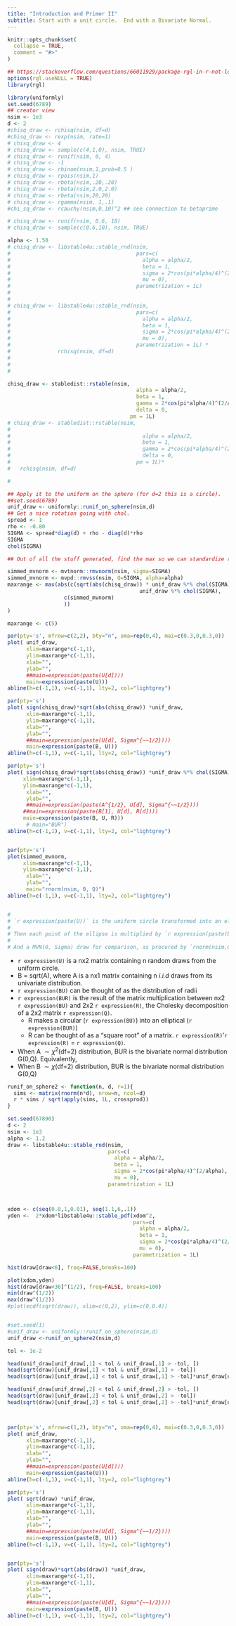 ```yaml
---
title: "Introduction and Primer II"
subtitle: Start with a unit circle.  End with a Bivariate Normal.
---
```


```r
knitr::opts_chunk$set(
  collapse = TRUE,
  comment = "#>"
)

## https://stackoverflow.com/questions/66011929/package-rgl-in-r-not-loading-in-mac-os/66127391#66127391
options(rgl.useNULL = TRUE)
library(rgl)

```

```r
library(uniformly)
set.seed(6789)
## creator view
nsim <- 1e3
d <- 2
#chisq_draw <- rchisq(nsim, df=d)
#chisq_draw <- rexp(nsim, rate=1)
# chisq_draw <- 4
# chisq_draw <- sample(c(4,1,0), nsim, TRUE)
# chisq_draw <- runif(nsim, 0, 4)
# chisq_draw <- -1
# chisq_draw <- rbinom(nsim,1,prob=0.5 )
# chisq_draw <- rpois(nsim,1)
# chisq_draw <- rbeta(nsim,.20,.20)
# chisq_draw <- rbeta(nsim,2.0,2.0)
# chisq_draw <- rbeta(nsim,20,20)
# chisq_draw <- rgamma(nsim, 1,.1)
#chi_sq_draw <- rcauchy(nsim,0,10)^2 ## see connection to betaprime

# chisq_draw <- runif(nsim, 0.6, 10)
# chisq_draw <- sample(c(0.6,10), nsim, TRUE)

alpha <- 1.50
# chisq_draw <- libstable4u::stable_rnd(nsim,
#                                        pars=c(
#                                          alpha = alpha/2,
#                                          beta = 1,
#                                          sigma = 2*cos(pi*alpha/4)^(2/alpha),
#                                          mu = 0),
#                                        parametrization = 1L)
# 
# 
# chisq_draw <- libstable4u::stable_rnd(nsim,
#                                        pars=c(
#                                          alpha = alpha/2,
#                                          beta = 1,
#                                          sigma = 2*cos(pi*alpha/4)^(2/alpha),
#                                          mu = 0),
#                                        parametrization = 1L) *
#               rchisq(nsim, df=d)
# 
# 
# 

chisq_draw <- stabledist::rstable(nsim,
                                         alpha = alpha/2,
                                         beta = 1,
                                         gamma = 2*cos(pi*alpha/4)^(2/alpha),
                                         delta = 0,
                                       pm = 1L)
# chisq_draw <- stabledist::rstable(nsim,
# 
#                                          alpha = alpha/2,
#                                          beta = 1,
#                                          gamma = 2*cos(pi*alpha/4)^(2/alpha),
#                                          delta = 0,
#                                        pm = 1L)*
#   rchisq(nsim, df=d)

# 


```


```r
## Apply it to the uniform on the sphere (for d=2 this is a circle).
##set.seed(6789)
unif_draw <- uniformly::runif_on_sphere(nsim,d)
## Get a nice rotation going with chol.
spread <- 1
rho <- -0.80
SIGMA <- spread*diag(d) + rho - diag(d)*rho
SIGMA
chol(SIGMA)
```


```r
## Out of all the stuff generated, find the max so we can standardize the axes.

simmed_mvnorm <- mvtnorm::rmvnorm(nsim, sigma=SIGMA)
simmed_mvnorm <- mvpd::rmvss(nsim, Q=SIGMA, alpha=alpha)
maxrange <- max(abs(c(sqrt(abs(chisq_draw)) * unif_draw %*% chol(SIGMA),
                                          unif_draw %*% chol(SIGMA),
                  c(simmed_mvnorm)
                  ))
)

maxrange <- c(5)
```



```r
par(pty='s', mfrow=c(2,2), bty="n", oma=rep(0,4), mai=c(0.3,0,0.3,0))
plot( unif_draw, 
      xlim=maxrange*c(-1,1),
      ylim=maxrange*c(-1,1),
      xlab="",
      ylab="",
      ##main=expression(paste(U[d])))
      main=expression(paste(U)))
abline(h=c(-1,1), v=c(-1,1), lty=2, col="lightgrey")

par(pty='s')
plot( sign(chisq_draw)*sqrt(abs(chisq_draw)) *unif_draw, 
      xlim=maxrange*c(-1,1),
      ylim=maxrange*c(-1,1),
      xlab="",
      ylab="",
      ##main=expression(paste(U[d], Sigma^{~~1/2})))
      main=expression(paste(B, U)))
abline(h=c(-1,1), v=c(-1,1), lty=2, col="lightgrey")

par(pty='s')
plot( sign(chisq_draw)*sqrt(abs(chisq_draw)) *unif_draw %*% chol(SIGMA), 
     xlim=maxrange*c(-1,1),
     ylim=maxrange*c(-1,1),
      xlab="",
      ylab="",
      ##main=expression(paste(A^{1/2}, U[d], Sigma^{~~1/2})))
     ##main=expression(paste(B[1], U[d], R[d])))
     main=expression(paste(B, U, R)))
      # main="BUR")
abline(h=c(-1,1), v=c(-1,1), lty=2, col="lightgrey")


par(pty='s')
plot(simmed_mvnorm,
     xlim=maxrange*c(-1,1),
     ylim=maxrange*c(-1,1),
      xlab="",
      ylab="",
      main="rnorm(nsim, 0, Q)")
abline(h=c(-1,1), v=c(-1,1), lty=2, col="lightgrey")


# 
# `r expression(paste(U))` is the uniform circle transformed into an ellipse `r expression(paste(U,R))`, where `r expression(R)`=$\Sigma^{1/2}$ = (R-code: `chol(SIGMA)`).
# 
# Then each point of the ellipse is multiplied by `r expression(paste(B))`= `r expression(paste(A^{1/2}))`, the square root of the random draw from distribution `r expression(paste(A))`.
# 
# And a MVN(0, Sigma) draw for comparison, as procured by `rnorm(nsim,0,SIGMA)`.

```


  * `r expression(U)` is a nx2 matrix containing n random draws from the uniform circle.
  * B = sqrt(A), where A is a nx1 matrix containing n *i.i.d* draws from its univariate distribution.
  * `r expression(BU)` can be thought of as the distribution of radii
  * `r expression(BUR)` is the result of the matrix multiplication between nx2 `r expression(BU)` and 2x2 `r expression(R)`, the Cholesky decomposition of a 2x2 matrix `r expression(Q)`.
    * R makes a circular (`r expression(BU)`) into an elliptical (`r expression(BUR)`)
    * R can be thought of as a "square root" of a matrix. `r expression(R)`'`r expression(R)` = `r expression(Q)`.
  * When A $\sim \chi^2$(df=2) distribution, BUR is the bivariate normal distribution G(0,Q). Equivalently,
  * When B $\sim \chi$(df=2) distribution, BUR is the bivariate normal distribution G(0,Q)



<!-- Graveyard / density of code? -->
<!-- you used this to  trouble shoot the RNG problem -->
<!-- ultimately found in libstable4u -->

```r
runif_on_sphere2 <- function(n, d, r=1){
  sims <- matrix(rnorm(n*d), nrow=n, ncol=d)
  r * sims / sqrt(apply(sims, 1L, crossprod))
}

set.seed(67890)
d <- 2
nsim <- 1e3
alpha <- 1.2
draw <- libstable4u::stable_rnd(nsim,
                                pars=c(
                                  alpha = alpha/2,
                                  beta = 1,
                                  sigma = 2*cos(pi*alpha/4)^(2/alpha),
                                  mu = 0),
                                parametrization = 1L)



xdom <- c(seq(0.0,1,0.01), seq(1.1,6,.1))
yden <-  2*xdom*libstable4u::stable_pdf(xdom^2,
                                        pars=c(
                                          alpha = alpha/2,
                                          beta = 1,
                                          sigma = 2*cos(pi*alpha/4)^(2/alpha),
                                          mu = 0),
                                        parametrization = 1L)

hist(draw[draw<6], freq=FALSE,breaks=100)

plot(xdom,yden)
hist(draw[draw<36]^(1/2), freq=FALSE, breaks=100)
min(draw^(1/2))
max(draw^(1/2))
#plot(ecdf(sqrt(draw)), xlim=c(0,2), ylim=c(0,0.4))


#set.seed(1)
#unif_draw <- uniformly::runif_on_sphere(nsim,d)
unif_draw <-runif_on_sphere2(nsim,d)

tol <- 1e-2

head(unif_draw[unif_draw[,1] < tol & unif_draw[,1] > -tol, ])
head(sqrt(draw)[unif_draw[,1] < tol & unif_draw[,1] > -tol])
head(sqrt(draw)[unif_draw[,1] < tol & unif_draw[,1] > -tol]*unif_draw[unif_draw[,1] < tol & unif_draw[,1] > -tol, ])

head(unif_draw[unif_draw[,2] < tol & unif_draw[,2] > -tol, ])
head(sqrt(draw)[unif_draw[,2] < tol & unif_draw[,2] > -tol])
head(sqrt(draw)[unif_draw[,2] < tol & unif_draw[,2] > -tol]*unif_draw[unif_draw[,2] < tol & unif_draw[,2] > -tol, ])



par(pty='s', mfrow=c(1,2), bty="n", oma=rep(0,4), mai=c(0.3,0,0.3,0))
plot( unif_draw, 
      xlim=maxrange*c(-1,1),
      ylim=maxrange*c(-1,1),
      xlab="",
      ylab="",
      ##main=expression(paste(U[d])))
      main=expression(paste(U)))
abline(h=c(-1,1), v=c(-1,1), lty=2, col="lightgrey")

par(pty='s')
plot( sqrt(draw) *unif_draw, 
      xlim=maxrange*c(-1,1),
      ylim=maxrange*c(-1,1),
      xlab="",
      ylab="",
      ##main=expression(paste(U[d], Sigma^{~~1/2})))
      main=expression(paste(B, U)))
abline(h=c(-1,1), v=c(-1,1), lty=2, col="lightgrey")


par(pty='s')
plot( sign(draw)*sqrt(abs(draw)) *unif_draw, 
      xlim=maxrange*c(-1,1),
      ylim=maxrange*c(-1,1),
      xlab="",
      ylab="",
      ##main=expression(paste(U[d], Sigma^{~~1/2})))
      main=expression(paste(B, U)))
abline(h=c(-1,1), v=c(-1,1), lty=2, col="lightgrey")


```